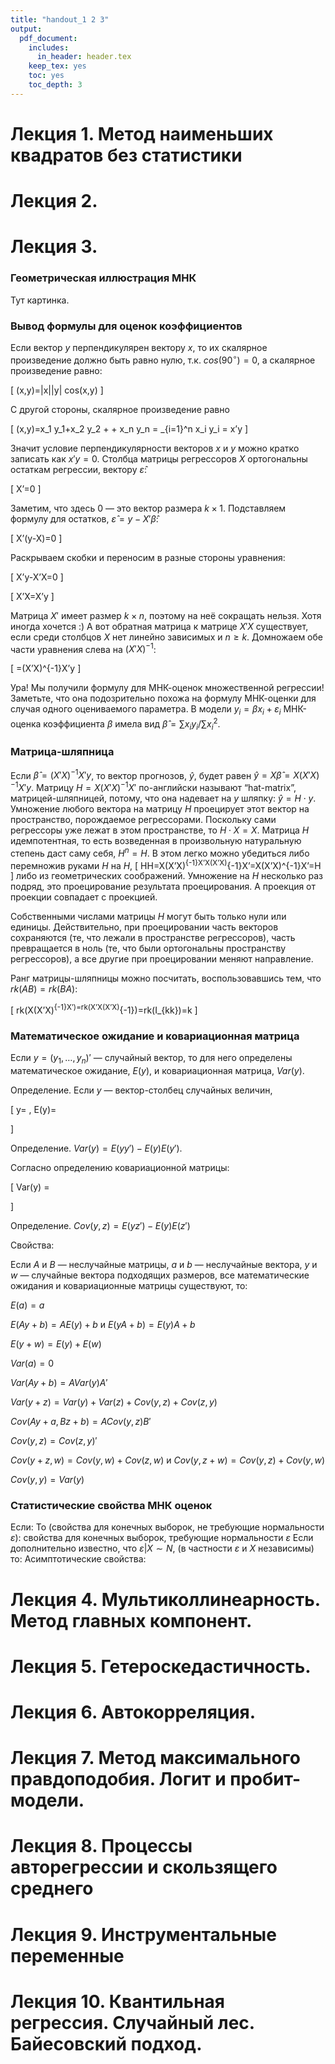 ```yaml
---
title: "handout_1 2 3"
output:
  pdf_document:
    includes:
      in_header: header.tex
    keep_tex: yes
    toc: yes
    toc_depth: 3
---
```


# Лекция 1. Метод наименьших квадратов без статистики

# Лекция 2. 

# Лекция 3. 

### Геометрическая иллюстрация МНК

Тут картинка.




### Вывод формулы для оценок коэффициентов

Если вектор $y$ перпендикулярен вектору $x$, то их скалярное произведение должно быть равно нулю, т.к. $cos(90^\circ)=0$, a скалярное произведение равно:

\[
(x,y)=|x|\cdot  |y| \cdot cos(x,y)
\]

С другой стороны, скалярное произведение равно

\[
(x,y)=x_1 y_1+x_2 y_2 + \ldots + x_n y_n = \sum_{i=1}^n x_i y_i = x'y
\]

Значит условие перпендикулярности векторов $x$ и $y$ можно кратко записать как $x'y=0$. Столбца матрицы регрессоров $X$ ортогональны остаткам регрессии, вектору $\hat{\varepsilon}$:

\[
X'\hat{\varepsilon}=0
\]

Заметим, что здесь 0 --- это вектор размера $k\times 1$. Подставляем формулу для остатков, $\hat{\varepsilon}=y-X'\hat{\beta}$:

\[
X'(y-X\hat{\beta})=0
\]

Раскрываем скобки и переносим в разные стороны уравнения:


\[
X'y-X'X\hat{\beta}=0
\]

\[
X'X\hat{\beta}=X'y
\]

Матрица $X'$ имеет размер $k\times n$, поэтому на неё сокращать нельзя. Хотя иногда хочется :) А вот обратная матрица к матрице $X'X$ существует, если среди столбцов $X$ нет линейно зависимых и $n\geq k$. Домножаем обе части уравнения слева на $(X'X)^{-1}$:

\[
\hat{\beta}=(X'X)^{-1}X'y
\]

Ура! Мы получили формулу для МНК-оценок множественной регрессии! Заметьте, что она подозрительно похожа на формулу МНК-оценки для случая одного оцениваемого параметра. В модели $y_i=\beta x_i +\varepsilon_i$ МНК-оценка коэффициента $\beta$ имела вид $\hat{\beta}=\sum x_i y_i /\sum x_i^2$. 

### Матрица-шляпница

Если $\hat{\beta}=(X'X)^{-1}X'y$, то вектор прогнозов, $\hat{y}$, будет равен $\hat{y}=X\hat{\beta}=X(X'X)^{-1}X'y$. Матрицу $H=X(X'X)^{-1}X'$ по-английски называют "hat-matrix", матрицей-шляпницей, потому, что она надевает на $y$ шляпку: $\hat{y}=H\cdot y$. Умножение любого вектора на матрицу $H$ проецирует этот вектор на пространство, порождаемое регрессорами. Поскольку сами регрессоры уже лежат в этом пространстве, то $H\cdot X=X$. Матрица $H$ идемпотентная, то есть возведенная в произвольную натуральную степень даст саму себя, $H^n=H$. В этом легко можно убедиться либо перемножив руками $H$ на $H$, 
\[
H\cdot H=X(X'X)^{-1}X'X(X'X)^{-1}X'=X(X'X)^{-1}X'=H
\]
либо из геометрических соображений. Умножение на $H$ несколько раз подряд, это проецирование результата проецирования. А проекция от проекции совпадает с проекцией. 

Собственными числами матрицы $H$ могут быть только нули или единицы. Действительно, при проецировании часть векторов сохраняются (те, что лежали в пространстве регрессоров), часть превращается в ноль (те, что были ортогональны пространству регрессоров), а все другие при проецировании меняют направление.

Ранг матрицы-шляпницы можно посчитать, воспользовавшись тем, что $rk (AB)=rk (BA)$:

\[
rk(X(X'X)^{-1}X')=rk(X'X(X'X)^{-1})=rk(I_{k\times k})=k
\]



### Математическое ожидание и ковариационная матрица

Если $y=(y_1, \ldots, y_n)'$ --- случайный вектор, то для него определены математическое ожидание, $E(y)$, и ковариационная матрица, $Var(y)$.

Определение. Если $y$ --- вектор-столбец случайных величин, 



\[
y=
\begin{pmatrix}
y_1 \\
y_2 \\
\vdots \\
y_n
\end{pmatrix}
,
\text{ то }
E(y)=
\begin{pmatrix}
E(y_1) \\
E(y_2) \\
\vdots \\
E(y_n)
\end{pmatrix}
\]


Определение. $Var(y)=E(yy')-E(y)E(y')$. 

Согласно определению ковариационной матрицы:

\[
Var(y) = \begin{pmatrix}
Var(y_1) & Cov(y_1,y_2) & \cdots & Cov(y_1,y_n) \\
Cov(y_2,y_1) & Var(y_2) & \cdots & Cov(y_2,y_n) \\
Cov(y_3,y_1) & Cov(y_3,y_2) & \cdots & Cov(y_3,y_n) \\
\vdots & \vdots & \vdots & \vdots \\
Cov(y_n,y_1) & Cov(y_n,y_2) & \cdots & Var(y_n) \\
\end{pmatrix}
\]


Определение. $Cov(y,z)=E(yz')-E(y)E(z')$



Свойства:

Если $A$ и $B$ --- неслучайные матрицы, $a$ и $b$ --- неслучайные вектора, $y$ и $w$ --- случайные вектора подходящих размеров, все математические ожидания и ковариационные матрицы существуют, то:


$E(a)=a$

$E(Ay+b)=AE(y)+b$ и $E(yA+b)=E(y)A+b$

$E(y+w)=E(y)+E(w)$

$Var(a)=0$

$Var(Ay+b)=AVar(y)A'$

$Var(y+z)=Var(y)+Var(z)+Cov(y,z)+Cov(z,y)$

$Cov(Ay+a,Bz+b)=ACov(y,z)B'$

$Cov(y,z)=Cov(z,y)'$

$Cov(y+z,w)=Cov(y,w)+Cov(z,w)$ и $Cov(y,z+w)=Cov(y,z)+Cov(y,w)$

$Cov(y,y)=Var(y)$

### Статистические свойства МНК оценок

Если:
\begin{enumerate}
\item Истинная зависимость имеет вид $y_i=\beta_1 + \beta_2 x_{i2} + \ldots + \beta_k x_{ik}+\varepsilon_i$

В матричном виде: $y=X\beta + \varepsilon$
\item С помощью МНК оценивается регрессия $y$ на константу, $x_{.2}$, $x_{.3}$, \ldots, $x_{.k}$

В матричном виде: $\hat{\beta}=(X'X)^{-1}X'y$
\item Наблюдений больше, чем оцениваемых коэффициентов $\beta$: $n>k$
\item Строгая экзогенность: $E(\varepsilon_i | \text{ все } x_{ij})=0$

В матричном виде: $E(\varepsilon_i | X)=0$
\item Условная гомоскедастичность: $E(\varepsilon_i^2 | \text{ все } x_{ij})=\sigma^2$

В матричном виде: $E(\varepsilon_i^2 | X)=\sigma^2$
\item  $Cov(\varepsilon_i,\varepsilon_j | X)=0$ при $i \neq j$
\item  вектора $(x_{i.},y_i)$ --- независимы и одинаково распределены
\item  с вероятностью 1 среди регрессоров нет линейно зависимых
$rank(X)=k$
$det(X'X)\neq 0$
$(X'X)^{-1}$ существует
\end{enumerate}

То (свойства для конечных выборок, не требующие нормальности $\varepsilon$):
\begin{enumerate}
\item [тГМ] МНК оценки $\hat{\beta}$ линены по $y$:
$\hat{\beta_j}=c_1 y_1 + ... + c_n y_n$
\item  [тГМ] $E(\hat{\beta} |X )=\beta$, и в частности $E(\hat{\beta})=\beta$
\item  [тГМ] Для любой альтернативной оценки $\hat{\beta}^{alt}$ удовлетворяющей свойствам 1 и 2:
$Var(\hat{\beta}_j^{alt} | X)\geq Var(\hat{\beta}_j | X)$
$Var(\hat{\beta}_j^{alt} )\geq Var(\hat{\beta}_j )$
\item  $Var(\hat{\beta} | X )=\sigma^2 (X'X)^{-1}$
\item $Cov(\hat{\beta},\hat{\varepsilon} | X)=0$
\item  $E(\hat{\sigma}^2 |X ) = \sigma^2$, и $E(\hat{\sigma}^2 ) = \sigma^2$ ?остается ли при условной ГК?
\end{enumerate}

свойства для конечных выборок, требующие нормальности $\varepsilon$
Если дополнительно известно, что $\varepsilon |X \sim N$, (в частности $\varepsilon$ и $X$ независимы) то:
\begin{enumerate}
\item $t|X \sim t_{n-k}$, $t\sim t_{n-k}$
\item  $RSS/\sigma^2 |X \sim \chi^2_{n-k}$, $RSS/\sigma^2 \sim \chi^2_{n-k}$
\item $F$ тест $F|X \sim F$
\end{enumerate}

Асимптотические свойства:
\begin{enumerate}
\item  $\hat{\beta} \to \beta$ по вероятности

\item $t \to N(0,1)$
\item  $rF \to \chi^2_r$, $r$ --- число ограничений
\item  $nR^2 \to \chi^2_{k-1}$
$\frac{RSS}{n-k} \to \sigma^2 $
\end{enumerate}


# Лекция 4. Мультиколлинеарность. Метод главных компонент.

# Лекция 5. Гетероскедастичность.

# Лекция 6. Автокорреляция.

# Лекция 7. Метод максимального правдоподобия. Логит и пробит-модели.

# Лекция 8. Процессы авторегрессии и скользящего среднего

# Лекция 9. Инструментальные переменные

# Лекция 10. Квантильная регрессия. Случайный лес. Байесовский подход.



